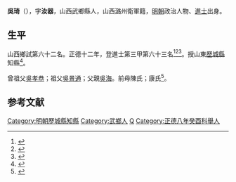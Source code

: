 {{明清人物信息框
| 姓名 = 吳琦
| 原名 =
| 圖片名稱= 
| 圖片大小 =
| 圖片說明 = 
| 最高職務 =
| 國家 = 大明 
| 爵位 =
| 籍貫 = 山西武鄉縣
| 族裔 = 
| 旗籍 = 
| 字號 = 
| 諡號 =
| 出生日期 = 生年不詳
| 出生地點 =
| 逝世日期 = 卒年不詳
| 逝世地點 =
| 墓葬 =
| 配偶 = 
| 親屬 = 
| 出身 =
* 正德十二年丁丑科進士
| 經歷 =
| 著作 =  
}}
'''吳琦'''（{{bd|？||？|catIdx=}}），字'''汝器'''，山西武鄉縣人，山西潞州衛軍籍，[[明朝|明朝]]政治人物、[[進士|進士]]出身。

== 生平 ==
山西鄉試第六十二名。正德十二年，登進士第三甲第六十三名<ref>{{Cite book|title=《皇明贡举考》卷五|last=（明）[[张朝瑞|张朝瑞]]|first=|publisher=《续修四库全书》史部第828册|year=|isbn=|location=|pages=}}</ref><ref>{{Cite book|title=贡举志五种 上|last=鲁小俊，江俊伟著|first=|publisher=武汉：武汉大学出版社|year=2009|isbn=978-7-307-07043-1|location=|pages=}}</ref><ref>{{Cite book|title=近代中国史料丛刊续辑 785-790 明清进士题名录索引 1-6|last=朱保炯，谢沛霖|first=|publisher=文海出版社|year=1981|isbn=|location=台湾}}</ref>。授山東[[歷城縣|歷城縣]]知縣<ref>{{cite news|title=长治县进士名录|url=http://www.dfz.changzhi.gov.cn/960rn.jsp?urltype=news.NewsContentUrl&wbnewsid=232149&wbtreeid=21514|accessdate=2013-08-11|newspaper=长治市情网|deadurl=yes|archiveurl=https://web.archive.org/web/20130819030251/http://www.dfz.changzhi.gov.cn/960rn.jsp?urltype=news.NewsContentUrl&wbnewsid=232149&wbtreeid=21514|archivedate=2013-08-19}}</ref>。

曾祖父[[吳孝恭|吳孝恭]]；祖父[[吳景通|吳景通]]；父親[[吳海|吳海]]。前母陳氏；康氏<ref>{{Cite book|title=天一阁藏明代科举录选刊 登科录 点校本|last=龚延明主编|first=|publisher=宁波出版社|year=2016|isbn=978-7-5526-2320-8|location=宁波|pages=|quote=《天一閣藏明代科舉錄選刊.登科錄》之《正德十二年丁丑科進士登科錄》}}</ref>。

==参考文献==
{{reflist}}
{{正德十二年丁丑科殿試金榜}}
{{DEFAULTSORT:Wu吳}}
[[Category:明朝歷城縣知縣|Category:明朝歷城縣知縣]]
[[Category:武鄉人|Category:武鄉人]]
[[Category:吳姓|Q]]
[[Category:正德八年癸酉科舉人|Category:正德八年癸酉科舉人]]